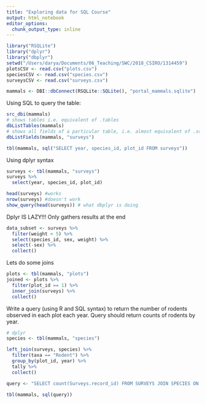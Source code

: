 ```yaml
---
title: "Exploring data for SQL Course"
output: html_notebook
editor_options: 
  chunk_output_type: inline
---
```

```r
library("RSQLite")
library("dplyr")
library("dbplyr")
setwd("/Users/darya/Documents/06_Teaching/SWC/2018_CSIRO/1314459")
plotsCSV <- read.csv("plots.csv")
speciesCSV <- read.csv("species.csv")
surveysCSV <- read.csv("surveys.csv")

mammals <- DBI::dbConnect(RSQLite::SQLite(), "portal_mammals.sqlite")
```

Using SQL to query the table:

```r
src_dbi(mammals)
# shows tables i.e. equivalent of .tables
dbListTables(mammals)
# shows all fields of a particular table, i.e. almost equivalent of .schema
dbListFields(mammals, "surveys")

tbl(mammals, sql("SELECT year, species_id, plot_id FROM surveys")) 

```

Using dplyr syntax
```r
surveys <- tbl(mammals, "surveys")
surveys %>% 
  select(year, species_id, plot_id)
```

```r
head(surveys) #works
nrow(surveys) #doesn't work
show_query(head(surveys)) # what dbplyr is doing
```
Dplyr IS LAZY!!! Only gathers results at the end
```r
data_subset <- surveys %>% 
  filter(weight < 5) %>%
  select(species_id, sex, weight) %>% 
  select(-sex) %>%
  collect()
```

Lets do some joins
```r
plots <- tbl(mammals, "plots")
joined <- plots %>% 
  filter(plot_id == 1) %>% 
  inner_join(surveys) %>% 
  collect()
```

Write a query (using R and SQL syntax) to return the number of rodents observed in each plot each year. Query should return counts of rodents by year.


```r
# dplyr
species <- tbl(mammals, "species")

left_join(surveys, species) %>%
  filter(taxa == "Rodent") %>% 
  group_by(plot_id, year) %>%
  tally %>% 
  collect()

query <- "SELECT count(Surveys.record_id) FROM SURVEYS JOIN SPECIES ON Surveys.species_id= Species.species_id WHERE Species.taxa=\"Rodent\" GROUP BY Surveys.year AND Surveys.plot_id"

tbl(mammals, sql(query))
```

